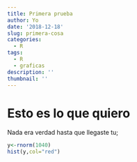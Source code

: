 ```yaml
---
title: Primera prueba
author: Yo
date: '2018-12-18'
slug: primera-cosa
categories:
  - R
tags:
  - R
  - graficas
description: ''
thumbnail: ''
---
```

# Esto es lo que quiero


Nada era verdad hasta que llegaste tu;

```r
y<-rnorm(1040)
hist(y,col="red")
```

